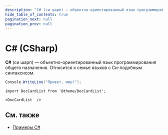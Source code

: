 ```yaml
---
description: "C# (си шарп) — объектно-ориентированный язык программирования общего назначения."
hide_table_of_contents: true
pagination_next: null
pagination_prev: null
---
```


# C# (CSharp)

**C#** (си шарп) — объектно-ориентированный язык программирования общего назначения. Относится к семье языков с Си-подобным синтаксисом.

```csharp
Console.WriteLine("Привет, мир!");
```

```mdx-code-block
import DocCardList from '@theme/DocCardList';

<DocCardList  />
```

## См. также

* [Примеры C#](https://github.com/alekseynemiro/knowledgebase/tree/master/examples/dotnet/csharp)
